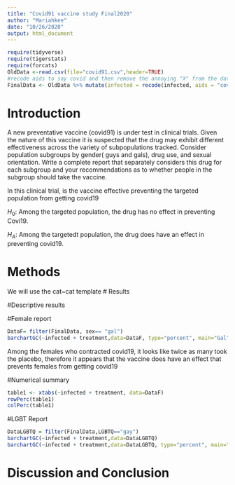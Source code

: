 ```yaml
---
title: "Covid91 vaccine study Final2020"
author: "Mariahkee"
date: "10/26/2020"
output: html_document
---
```


```r
require(tidyverse)
require(tigerstats)
require(forcats)
OldData <-read.csv(file="covid91.csv",header=TRUE)
#recode aids to say covid and then remove the annoying "X" from the dataframe
FinalData <- OldData %>% mutate(infected = recode(infected, aids = "covid", none = "OK" )) %>% select(-one_of("X"))
```

# Introduction

<!--In this section you explain what you are trying to show.  Where did the data come from?  What is the research or other question you are trying to answer?.  If you skimp in this section expect to be marked down in your grade. Paint a picture of the project a couple of paragraphs is expected!-->

A new  preventative vaccine (covid91) is under test in clinical trials. Given the nature of this vaccine it is suspected that the drug may exhibit different effectiveness across the variety of subpopulations tracked. Consider population subgroups by gender( guys and gals), drug use, and sexual orientation. Write a complete report that separately considers this drug for each subgroup and your recommendations as to whether people in the subgroup should take the vaccine.

In this clinical trial, is the vaccine effective preventing the targeted population from getting covid19

$H_0$: Among the targeted population, the drug has no effect in preventing Covi19.

$H_A$: Among the targetedt population, the drug does have an effect in preventing covid19.

# Methods

<!--Decide on your methods:  use "variable analysis" or other appropriate descriptors.  Make sure to choose at least one graphical method and at least one numerical method. Discuss what data manipulations may be needed for example subsetting or other binning procedures and what sort of graphical displays and inferential tools will be used!-->
 We will use the cat~cat template
# Results

<!--Divide this section into two sub-sections:  One for your descriptive  results and one for your inferential results.!-->

#Descriptive results

#Female report

```r
DataF= filter(FinalData, sex== "gal")
barchartGC(~infected + treatment,data=DataF, type="percent", main="Gal")

```

Among the females who contracted covid19, it looks like twice as many took the placebo, therefore it appears that the vaccine does have an effect that prevents females from getting covid19



#Numerical summary  

```r
table1 <- xtabs(~infected + treatment, data=DataF)
rowPerc(table1)
colPerc(table1)
```


#LGBT Report

```r
DataLGBTQ = filter(FinalData,LGBTQ=="gay")
barchartGC(~infected + treatment,data=DataLGBTQ)
barchartGC(~infected + treatment,data=DataLGBTQ, type="percent", main="LGBTQ")

```




# Discussion and Conclusion

<!--Discussion and conclusion here.  If you found a relationship be sure to consider whether the relationship occurs because one of the variavbles causes the other, or whether they perhasps are related for some other reason.  Watch the chapter 6 videos from the GeorgeTown videos collection.!-->
